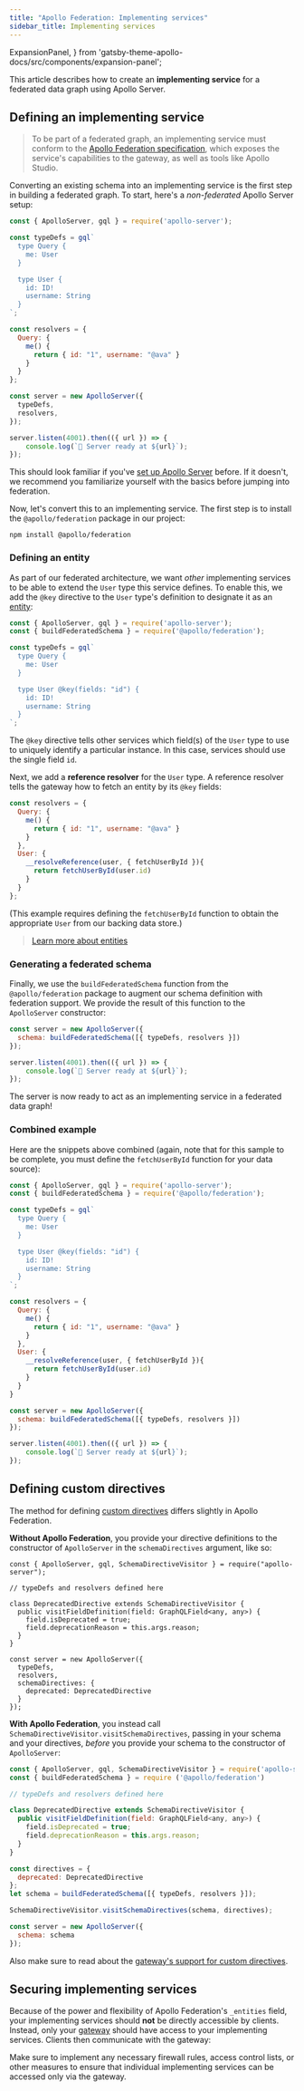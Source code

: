 ```yaml
---
title: "Apollo Federation: Implementing services"
sidebar_title: Implementing services
---
```



  ExpansionPanel,
} from 'gatsby-theme-apollo-docs/src/components/expansion-panel';

This article describes how to create an **implementing service** for a federated data graph using Apollo Server.

## Defining an implementing service

> To be part of a federated graph, an implementing service must conform to the [Apollo Federation specification](/federation/federation-spec/), which exposes the service's capabilities to the gateway, as well as tools like Apollo Studio.

Converting an existing schema into an implementing service is the first step in building a federated graph. To start, here's a *non-federated* Apollo Server setup:

```javascript:title=index.js
const { ApolloServer, gql } = require('apollo-server');

const typeDefs = gql`
  type Query {
    me: User
  }

  type User {
    id: ID!
    username: String
  }
`;

const resolvers = {
  Query: {
    me() {
      return { id: "1", username: "@ava" }
    }
  }
};

const server = new ApolloServer({
  typeDefs,
  resolvers,
});

server.listen(4001).then(({ url }) => {
    console.log(`🚀 Server ready at ${url}`);
});
```

This should look familiar if you've [set up Apollo Server](/getting-started/) before. If it doesn't, we recommend you familiarize yourself with the basics before jumping into federation.

Now, let's convert this to an implementing service. The first step is to install the `@apollo/federation` package in our project:

```shell
npm install @apollo/federation
```

### Defining an entity

As part of our federated architecture, we want _other_ implementing services to be able to extend the `User` type this service defines. To enable this, we add the `@key` directive to the `User` type's definition to designate it as an [entity](./entities/):

```js:title=index.js
const { ApolloServer, gql } = require('apollo-server');
const { buildFederatedSchema } = require('@apollo/federation');

const typeDefs = gql`
  type Query {
    me: User
  }

  type User @key(fields: "id") {
    id: ID!
    username: String
  }
`;
```

The `@key` directive tells other services which field(s) of the `User` type to use
to uniquely identify a particular instance. In this case, services should use the
single field `id`.

Next, we add a **reference resolver** for the `User` type. A reference resolver tells the gateway how to fetch an entity by its `@key` fields:

```js:title=index.js
const resolvers = {
  Query: {
    me() {
      return { id: "1", username: "@ava" }
    }
  },
  User: {
    __resolveReference(user, { fetchUserById }){
      return fetchUserById(user.id)
    }
  }
};
```

(This example requires defining the `fetchUserById` function to obtain the appropriate `User` from our backing data store.)

> [Learn more about entities](./entities/)

### Generating a federated schema

Finally, we use the `buildFederatedSchema` function from the `@apollo/federation` package to augment our schema definition with federation support. We provide the result of this function to the `ApolloServer` constructor:

```js:title=index.js
const server = new ApolloServer({
  schema: buildFederatedSchema([{ typeDefs, resolvers }])
});

server.listen(4001).then(({ url }) => {
    console.log(`🚀 Server ready at ${url}`);
});
```

The server is now ready to act as an implementing service in a federated data graph!

### Combined example

Here are the snippets above combined (again, note that for this sample to be complete, you must define the `fetchUserById` function for your data source):

```js:title=index.js
const { ApolloServer, gql } = require('apollo-server');
const { buildFederatedSchema } = require('@apollo/federation');

const typeDefs = gql`
  type Query {
    me: User
  }

  type User @key(fields: "id") {
    id: ID!
    username: String
  }
`;

const resolvers = {
  Query: {
    me() {
      return { id: "1", username: "@ava" }
    }
  },
  User: {
    __resolveReference(user, { fetchUserById }){
      return fetchUserById(user.id)
    }
  }
}

const server = new ApolloServer({
  schema: buildFederatedSchema([{ typeDefs, resolvers }])
});

server.listen(4001).then(({ url }) => {
    console.log(`🚀 Server ready at ${url}`);
});
```

## Defining custom directives

The method for defining [custom directives](/schema/creating-directives/) differs slightly in Apollo Federation.

**Without Apollo Federation**, you provide your directive definitions to the constructor of `ApolloServer` in the `schemaDirectives` argument, like so:

<ExpansionPanel title="Expand example">

```js{15-17}
const { ApolloServer, gql, SchemaDirectiveVisitor } = require("apollo-server");

// typeDefs and resolvers defined here

class DeprecatedDirective extends SchemaDirectiveVisitor {
  public visitFieldDefinition(field: GraphQLField<any, any>) {
    field.isDeprecated = true;
    field.deprecationReason = this.args.reason;
  }
}

const server = new ApolloServer({
  typeDefs,
  resolvers,
  schemaDirectives: {
    deprecated: DeprecatedDirective
  }
});
```

</ExpansionPanel>

**With Apollo Federation**, you instead call `SchemaDirectiveVisitor.visitSchemaDirectives`, passing in your schema and your directives, _before_ you provide your schema to the constructor of `ApolloServer`:

```js
const { ApolloServer, gql, SchemaDirectiveVisitor } = require('apollo-server');
const { buildFederatedSchema } = require ('@apollo/federation')

// typeDefs and resolvers defined here

class DeprecatedDirective extends SchemaDirectiveVisitor {
  public visitFieldDefinition(field: GraphQLField<any, any>) {
    field.isDeprecated = true;
    field.deprecationReason = this.args.reason;
  }
}

const directives = {
  deprecated: DeprecatedDirective
};
let schema = buildFederatedSchema([{ typeDefs, resolvers }]);

SchemaDirectiveVisitor.visitSchemaDirectives(schema, directives);

const server = new ApolloServer({
  schema: schema
});
```

Also make sure to read about the [gateway's support for custom directives](./gateway/#custom-directive-support).

## Securing implementing services

Because of the power and flexibility of Apollo Federation's `_entities` field, your implementing services should **not** be directly accessible by clients. Instead, only your [gateway](./gateway/) should have access to your implementing services. Clients then communicate with the gateway:

<FederationArchitecture />

Make sure to implement any necessary firewall rules, access control
lists, or other measures to ensure that individual implementing services can
be accessed only via the gateway.
